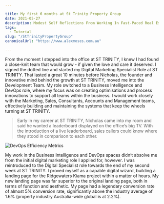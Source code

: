 ```yaml
---

title: My first 6 months at St Trinity Property Group
date: 2021-05-27
description: Modest Self Reflections From Working In Fast-Paced Real Estate
tags:
  - Tutorial
slug: "/StTrinityPropertyGroup"
canonicalUrl: "https://www.alexmoses.com.au"

---
```


From the moment I stepped into the office at ST TRINITY, I knew I had found a close-knit team that would grow - if given the love and care it deserved. I signed the dotted line and started my Digital Marketing Specialist Role at ST TRINITY. That lasted a great 10 minutes before Nicholas, the founder and innovative mind behind the growth at ST TRINITY, moved me into the Development Team. My role switched to a Business Intelligence and DevOps role, where my focus was on creating optimisations and process innovations to support all teams within the business. I would work closely with the Marketing, Sales, Consultants, Accounts and Management teams, effectively building and maintaining the systems that keep the wheels turning at ST TRINITY. 

> Early in my career at ST TRINITY, Nicholas came into my room and said he wanted a leaderboard displayed on the office’s big TV. With the introduction of a live leaderboard,  sales callers could know where they stood in comparison to each other. 

![DevOps Efficiency Metrics](./devOpsEfficiencyMetrics.jpg)

My work in the Business Intelligence and DevOps spaces didn’t absolve me from the initial digital marketing role I applied for, however. I was reintroduced to the Digital Specialist role towards the end of my second week at ST TRINITY. I proved myself as a capable digital wizard, building a landing page for the Ridgewaters Kiama project within a matter of hours. My new landing page was far superior to the original landing page, both in terms of function and aesthetic. My page had a legendary conversion rate of almost 5% conversion rate, significantly above the industry average of 1.6% (property industry Australia-wide global is at 2.2%). 